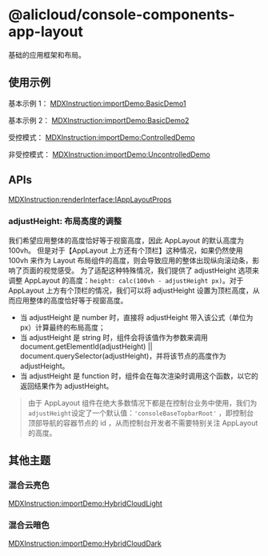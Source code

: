 # @alicloud/console-components-app-layout

基础的应用框架和布局。

## 使用示例

基本示例 1：
[MDXInstruction:importDemo:BasicDemo1](./stories/basic/basic1.tsx)

基本示例 2：
[MDXInstruction:importDemo:BasicDemo2](./stories/basic/basic2.tsx)

受控模式：
[MDXInstruction:importDemo:ControlledDemo](./stories/controlled/controlled.tsx)

非受控模式：
[MDXInstruction:importDemo:UncontrolledDemo](./stories/uncontrolled/uncontrolled.tsx)

## APIs

[MDXInstruction:renderInterface:IAppLayoutProps](./api-json/api.json)

### adjustHeight: 布局高度的调整

我们希望应用整体的高度恰好等于视窗高度，因此 AppLayout 的默认高度为 100vh。
但是对于【AppLayout 上方还有个顶栏】这种情况，如果仍然使用 100vh 来作为 Layout 布局组件的高度，则会导致应用的整体出现纵向滚动条，影响了页面的视觉感受。
为了适配这种特殊情况，我们提供了 adjustHeight 选项来调整 AppLayout 的高度：`height: calc(100vh - adjustHeight px)`。对于 AppLayout 上方有个顶栏的情况，我们可以将 adjustHeight 设置为顶栏高度，从而应用整体的高度恰好等于视窗高度。

- 当 adjustHeight 是 number 时，直接将 adjustHeight 带入该公式（单位为 px）计算最终的布局高度；
- 当 adjustHeight 是 string 时，组件会将该值作为参数来调用 document.getElementId(adjustHeight) || document.querySelector(adjustHeight)，并将该节点的高度作为 adjustHeight。
- 当 adjustHeight 是 function 时，组件会在每次渲染时调用这个函数，以它的返回结果作为 adjustHeight。

> 由于 AppLayout 组件在绝大多数情况下都是在控制台业务中使用，我们为`adjustHeight`设定了一个默认值：`'consoleBaseTopbarRoot'` ，即控制台顶部导航的容器节点的 id ，从而控制台开发者不需要特别关注 AppLayout 的高度。

## 其他主题

### 混合云亮色

[MDXInstruction:importDemo:HybridCloudLight](./stories/hybridcloud-light/basic.tsx)

### 混合云暗色

[MDXInstruction:importDemo:HybridCloudDark](./stories/hybridcloud-dark/basic.tsx)

